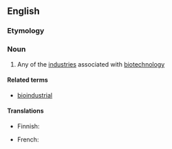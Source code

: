 ==English==

===Etymology===
{{prefix|en|bio|industry}}

===Noun===
{{en-noun|bioindustries}}

# Any of the [[industry|industries]] associated with [[biotechnology]]

====Related terms====
* [[bioindustrial]]

====Translations====
{{trans-top|industry associated with biotechnology}}
* Finnish: {{t|fi|bioteollisuus}}
{{trans-mid}}
* French: {{t+|fr|bioindustrie|f}}
{{trans-bottom}}